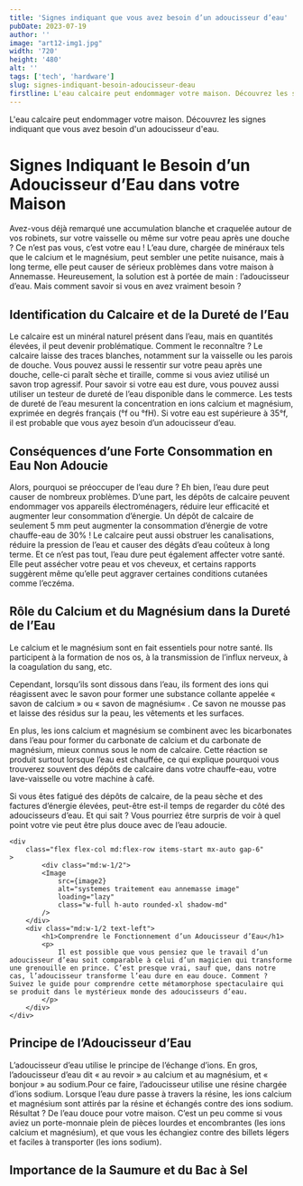 ```yaml
---
title: 'Signes indiquant que vous avez besoin d’un adoucisseur d’eau'
pubDate: 2023-07-19
author: ''
image: "art12-img1.jpg"
width: '720'
height: '480'
alt: ''
tags: ['tech', 'hardware']
slug: signes-indiquant-besoin-adoucisseur-deau
firstline: L'eau calcaire peut endommager votre maison. Découvrez les signes indiquant que vous avez besoin d'un adoucisseur d'eau.
---
```


L'eau calcaire peut endommager votre maison. Découvrez les signes indiquant que vous avez besoin d'un adoucisseur d'eau.
# Signes Indiquant le Besoin d’un Adoucisseur d’Eau dans votre Maison
Avez-vous déjà remarqué une accumulation blanche et craquelée autour de vos robinets, sur votre vaisselle ou même sur votre peau après une douche ?
Ce n’est pas vous, c’est votre eau !
L’eau dure, chargée de minéraux tels que le calcium et le magnésium, peut sembler une petite nuisance, mais à long terme, elle peut causer de sérieux problèmes dans votre maison à Annemasse. Heureusement, la solution est à portée de main : l’adoucisseur d’eau.
Mais comment savoir si vous en avez vraiment besoin ?
## Identification du Calcaire et de la Dureté de l’Eau
Le calcaire est un minéral naturel présent dans l’eau, mais en quantités élevées, il peut devenir problématique. Comment le reconnaître ? Le calcaire laisse des traces blanches, notamment sur la vaisselle ou les parois de douche. Vous pouvez aussi le ressentir sur votre peau après une douche, celle-ci paraît sèche et tiraille, comme si vous aviez utilisé un savon trop agressif.
Pour savoir si votre eau est dure, vous pouvez aussi utiliser un testeur de dureté de l’eau disponible dans le commerce. Les tests de dureté de l’eau mesurent la concentration en ions calcium et magnésium, exprimée en degrés français (°f ou °fH). Si votre eau est supérieure à 35°f, il est probable que vous ayez besoin d’un adoucisseur d’eau.
## Conséquences d’une Forte Consommation en Eau Non Adoucie
Alors, pourquoi se préoccuper de l’eau dure ? Eh bien, l’eau dure peut causer de nombreux problèmes. D’une part, les dépôts de calcaire peuvent endommager vos appareils électroménagers, réduire leur efficacité et augmenter leur consommation d’énergie.
Un dépôt de calcaire de seulement 5 mm peut augmenter la consommation d’énergie de votre chauffe-eau de 30% !
Le calcaire peut aussi obstruer les canalisations, réduire la pression de l’eau et causer des dégâts d’eau coûteux à long terme. Et ce n’est pas tout, l’eau dure peut également affecter votre santé. Elle peut assécher votre peau et vos cheveux, et certains rapports suggèrent même qu’elle peut aggraver certaines conditions cutanées comme l’eczéma.
## Rôle du Calcium et du Magnésium dans la Dureté de l’Eau
Le calcium et le magnésium sont en fait essentiels pour notre santé. Ils participent à la formation de nos os, à la transmission de l’influx nerveux, à la coagulation du sang, etc.

Cependant, lorsqu’ils sont dissous dans l’eau, ils forment des ions qui réagissent avec le savon pour former une substance collante appelée « savon de calcium » ou « savon de magnésium« . Ce savon ne mousse pas et laisse des résidus sur la peau, les vêtements et les surfaces.

En plus, les ions calcium et magnésium se combinent avec les bicarbonates dans l’eau pour former du carbonate de calcium et du carbonate de magnésium, mieux connus sous le nom de calcaire. Cette réaction se produit surtout lorsque l’eau est chauffée, ce qui explique pourquoi vous trouverez souvent des dépôts de calcaire dans votre chauffe-eau, votre lave-vaisselle ou votre machine à café.

Si vous êtes fatigué des dépôts de calcaire, de la peau sèche et des factures d’énergie élevées, peut-être est-il temps de regarder du côté des adoucisseurs d’eau. Et qui sait ? Vous pourriez être surpris de voir à quel point votre vie peut être plus douce avec de l’eau adoucie.

    <div
        class="flex flex-col md:flex-row items-start mx-auto gap-6"
    >
            <div class="md:w-1/2">
            <Image
                src={image2}
                alt="systemes traitement eau annemasse image"
                loading="lazy"
                class="w-full h-auto rounded-xl shadow-md"
            />
        </div>
        <div class="md:w-1/2 text-left">
            <h1>Comprendre le Fonctionnement d’un Adoucisseur d’Eau</h1>
            <p>
                Il est possible que vous pensiez que le travail d’un adoucisseur d’eau soit comparable à celui d’un magicien qui transforme une grenouille en prince. C’est presque vrai, sauf que, dans notre cas, l’adoucisseur transforme l’eau dure en eau douce. Comment ? Suivez le guide pour comprendre cette métamorphose spectaculaire qui se produit dans le mystérieux monde des adoucisseurs d’eau.
            </p>
        </div>
    </div>
## Principe de l’Adoucisseur d’Eau
L’adoucisseur d’eau utilise le principe de l’échange d’ions. En gros, l’adoucisseur d’eau dit « au revoir » au calcium et au magnésium, et « bonjour » au sodium.Pour ce faire, l’adoucisseur utilise une résine chargée d’ions sodium. Lorsque l’eau dure passe à travers la résine, les ions calcium et magnésium sont attirés par la résine et échangés contre des ions sodium. Résultat ? De l’eau douce pour votre maison.
C’est un peu comme si vous aviez un porte-monnaie plein de pièces lourdes et encombrantes (les ions calcium et magnésium), et que vous les échangiez contre des billets légers et faciles à transporter (les ions sodium).
## Importance de la Saumure et du Bac à Sel